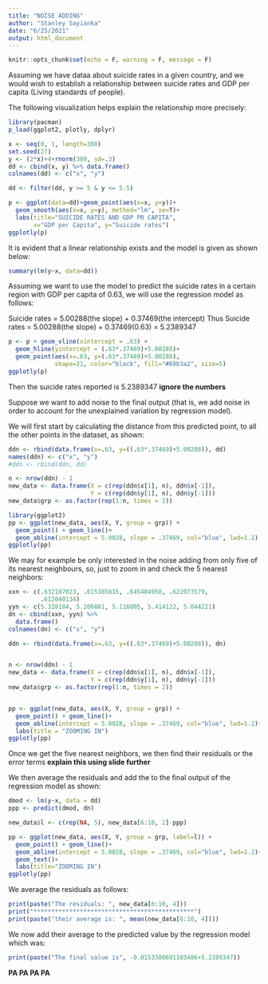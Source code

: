 ---
title: "NOISE ADDING"
author: "Stanley Sayianka"
date: "6/25/2021"
output: html_document
---

```{r setup, include=FALSE}
knitr::opts_chunk$set(echo = F, warning = F, message = F)
```

Assuming we have dataa about suicide rates in a given country, and we would wish to establish a relationship between suicide rates and GDP per capita (Living standards of people).

The following visualization helps explain the relationship more precisely:

```{r startyer}
library(pacman)
p_load(ggplot2, plotly, dplyr)

x <- seq(0, 1, length=300)
set.seed(27)
y <- (2*x)+4+rnorm(300, sd=.3)
dd <- cbind(x, y) %>% data.frame()
colnames(dd) <- c("x", "y")

dd <- filter(dd, y >= 5 & y <= 5.5)

p <- ggplot(data=dd)+geom_point(aes(x=x, y=y))+
  geom_smooth(aes(x=x, y=y), method="lm", se=T)+
  labs(title="SUICIDE RATES AND GDP PR CAPITA",
       x="GDP per Capita", y="Suicide rates")
ggplotly(p)
```


It is evident that a linear relationship exists and the model is given as shown below:

```{r, moo}
summary(lm(y~x, data=dd))
```


Assuming we want to use the model to predict the suicide rates in a certain region with GDP per capita of 0.63, we will use the regression model as follows:

Suicide rates = 5.00288(the slope) + 0.37469(the intercept)
Thus
Suicide rates = 5.00288(the slope) + 0.37469(0.63) = 5.2389347

```{r, show1}
p <- p + geom_vline(xintercept = .63) +
  geom_hline(yintercept = (.63*.37469)+5.00288)+
  geom_point(aes(x=.63, y=(.63*.37469)+5.00288), 
             shape=21, color="black", fill="#69b3a2", size=5)
ggplotly(p)
```

Then the suicide rates reported is 5.2389347 **ignore the numbers**

Suppose we want to add noise to the final output (that is, we add noise in order to account for the unexplained variation by regression model).

We will first start by calculating the distance from this predicted point, to all the other points in the dataset, as shown:

```{r,noiseadd}
ddn <- rbind(data.frame(x=.63, y=((.63*.37469)+5.00288)), dd)
names(ddn) <- c("x", "y")
#ddn <- rbind(ddn, dd)

n <- nrow(ddn) - 1
new_data <- data.frame(X = c(rep(ddn$x[1], n), ddn$x[-1]),
                       Y = c(rep(ddn$y[1], n), ddn$y[-1]))
new_data$grp <- as.factor(rep(1:n, times = 2))

library(ggplot2)
pp <- ggplot(new_data, aes(X, Y, group = grp)) + 
  geom_point() + geom_line()+
  geom_abline(intercept = 5.0028, slope = .37469, col="blue", lwd=1.2)
ggplotly(pp)
```


We may for example be only interested in the noise adding from only five of its nearest neighbours, so, just to zoom in and check the 5 nearest neighbors:

```{r, zooom}
xxn <- c(.632107023, .615385615, .645484950, .622073579, 
         .612040134)
yyn <- c(5.328184, 5.206861, 5.116005, 5.414122, 5.044221)
dn <- cbind(xxn, yyn) %>%
  data.frame()
colnames(dn) <- c("x", "y")

ddn <- rbind(data.frame(x=.63, y=((.63*.37469)+5.00288)), dn)


n <- nrow(ddn) - 1
new_data <- data.frame(X = c(rep(ddn$x[1], n), ddn$x[-1]),
                       Y = c(rep(ddn$y[1], n), ddn$y[-1]))
new_data$grp <- as.factor(rep(1:n, times = 2))


pp <- ggplot(new_data, aes(X, Y, group = grp)) + 
  geom_point() + geom_line()+
  geom_abline(intercept = 5.0028, slope = .37469, col="blue", lwd=1.2)+
  labs(title = "ZOOMING IN")
ggplotly(pp)

```

Once we get the five nearest neighbors, we then find their residuals or the error terms **explain this using slide further**

We then average the residuals and add the to the final output of the regression model as shown:

```{r, looka}
dmod <- lm(y~x, data = dd)
ppp <- predict(dmod, dn)

new_data$l <- c(rep(NA, 5), new_data[6:10, 2]-ppp)

pp <- ggplot(new_data, aes(X, Y, group = grp, label=l)) + 
  geom_point() + geom_line()+
  geom_abline(intercept = 5.0028, slope = .37469, col="blue", lwd=1.2)+
  geom_text()+
  labs(title="ZOOMING IN")
ggplotly(pp)
```


We average the residuals as follows:

```{r, av}
print(paste("The residuals: ", new_data[6:10, 4]))
print("*********************************************")
print(paste("their average is: ", mean(new_data[6:10, 4])))
```

We now add their average to the predicted value by the regression model which was:

```{r, add}
print(paste("The final value is", -0.0153380691103486+5.2389347))
```


**PA PA PA PA**






